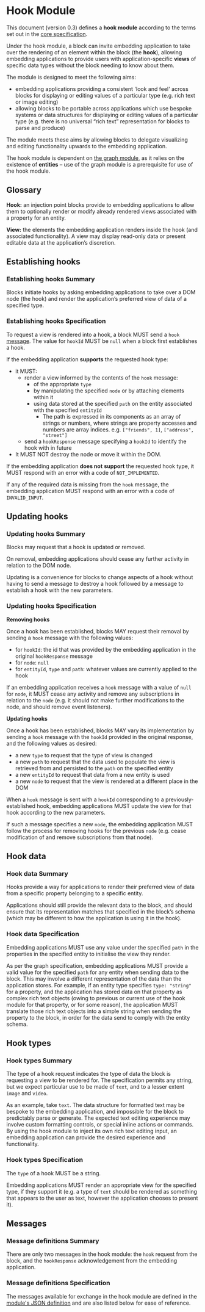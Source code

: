 # Hook Module

This document (version 0.3) defines a **hook module** according to the terms set out in the [core specification](https://blockprotocol.org/spec/core).

Under the hook module, a block can invite embedding application to take over the rendering of an element within the block (the **hook**), allowing embedding applications to provide users with application-specific **views** of specific data types without the block needing to know about them.

The module is designed to meet the following aims:

- embedding applications providing a consistent 'look and feel' across blocks for displaying or editing values of a particular type (e.g. rich text or image editing)
- allowing blocks to be portable across applications which use bespoke systems or data structures for displaying or editing values of a particular type (e.g. there is no universal “rich text” representation for blocks to parse and produce)

The module meets these aims by allowing blocks to delegate visualizing and editing functionality upwards to the embedding application.

The hook module is dependent on [the graph module](https://blockprotocol.org/spec/graph-module), as it relies on the existence of **entities** – use of the graph module is a prerequisite for use of the hook module.

## Glossary

**Hook:** an injection point blocks provide to embedding applications to allow them to optionally render or modify already rendered views associated with a property for an entity.

**View:** the elements the embedding application renders inside the hook (and associated functionality). A view may display read-only data or present editable data at the application’s discretion.

## Establishing hooks

### <Hidden>Establishing hooks </Hidden>Summary

Blocks initiate hooks by asking embedding applications to take over a DOM node (the hook) and render the application’s preferred view of data of a specified type.

### <Hidden>Establishing hooks </Hidden>Specification

To request a view is rendered into a hook, a block MUST send a `hook` [message](https://www.notion.so/Hook-module-spec-1fcc185dc67c4ce7ace06878a144977d). The value for `hookId` MUST be `null` when a block first establishes a hook.

If the embedding application **supports** the requested hook type:

- it MUST:
  - render a view informed by the contents of the `hook` message:
    - of the appropriate `type`
    - by manipulating the specified `node` or by attaching elements within it
    - using data stored at the specified `path` on the entity associated with the specified `entityId`
      - The path is expressed in its components as an array of strings or numbers, where strings are property accesses and numbers are array indices. e.g. `["friends", 1]`, `["address", "street"]`
  - send a `hookResponse` message specifying a `hookId` to identify the hook with in future
- It MUST NOT destroy the node or move it within the DOM.

If the embedding application **does not** **support** the requested hook type, it MUST respond with an error with a code of `NOT_IMPLEMENTED`.

If any of the required data is missing from the `hook` message, the embedding application MUST respond with an error with a code of `INVALID_INPUT`.

## Updating hooks

### <Hidden>Updating hooks </Hidden>Summary

Blocks may request that a hook is updated or removed.

On removal, embedding applications should cease any further activity in relation to the DOM node.

Updating is a convenience for blocks to change aspects of a hook without having to send a message to destroy a hook followed by a message to establish a hook with the new parameters.

### <Hidden>Updating hooks </Hidden>Specification

**Removing hooks**

Once a hook has been established, blocks MAY request their removal by sending a `hook` message with the following values:

- for `hookId`: the id that was provided by the embedding application in the original `hookResponse` message
- for `node`: `null`
- for `entityId`, `type` and `path`: whatever values are currently applied to the hook

If an embedding application receives a `hook` message with a value of `null` for `node`, it MUST cease any activity and remove any subscriptions in relation to the `node` (e.g. it should not make further modifications to the node, and should remove event listeners).

**Updating hooks**

Once a hook has been established, blocks MAY vary its implementation by sending a `hook` message with the `hookId` provided in the original response, and the following values as desired:

- a new `type` to request that the type of view is changed
- a new `path` to request that the data used to populate the view is retrieved from and persisted to the `path` on the specified entity
- a new `entityId` to request that data from a new entity is used
- a new `node` to request that the view is rendered at a different place in the DOM

When a `hook` message is sent with a `hookId` corresponding to a previously-established hook, embedding applications MUST update the view for that hook according to the new parameters.

If such a message specifies a new `node`, the embedding application MUST follow the process for removing hooks for the previous `node` (e.g. cease modification of and remove subscriptions from that node).

## Hook data

### <Hidden>Hook data </Hidden>Summary

Hooks provide a way for applications to render their preferred view of data from a specific property belonging to a specific entity.

Applications should still provide the relevant data to the block, and should ensure that its representation matches that specified in the block’s schema (which may be different to how the application is using it in the hook).

### <Hidden>Hook data </Hidden>Specification

Embedding applications MUST use any value under the specified `path` in the properties in the specified entity to initialise the view they render.

As per the graph specification, embedding applications MUST provide a valid value for the specified `path` for any entity when sending data to the block. This may involve a different representation of the data than the application stores. For example, if an entity type specifies `type: "string"` for a property, and the application has stored data on that property as complex rich text objects (owing to previous or current use of the hook module for that property, or for some reason), the application MUST translate those rich text objects into a simple string when sending the property to the block, in order for the data send to comply with the entity schema.

## Hook types

### <Hidden>Hook types </Hidden>Summary

The type of a hook request indicates the type of data the block is requesting a view to be rendered for. The specification permits any string, but we expect particular use to be made of `text`, and to a lesser extent `image` and `video`.

As an example, take `text`. The data structure for formatted text may be bespoke to the embedding application, and impossible for the block to predictably parse or generate. The expected text editing experience may involve custom formatting controls, or special inline actions or commands. By using the hook module to inject its own rich text editing input, an embedding application can provide the desired experience and functionality.

### <Hidden>Hook types </Hidden>Specification

The `type` of a hook MUST be a string.

Embedding applications MUST render an appropriate view for the specified type, if they support it (e.g. a type of `text` should be rendered as something that appears to the user as text, however the application chooses to present it).

## Messages

### <Hidden>Message definitions </Hidden>Summary

There are only two messages in the hook module: the `hook` request from the block, and the `hookResponse` acknowledgement from the embedding application.

### <Hidden>Message definitions </Hidden>Specification

The messages available for exchange in the hook module are defined in the [module's JSON definition](https://blockprotocol.org/spec/hook#message-definitions) and are also
listed below for ease of reference.

<HookModuleMessageList />
